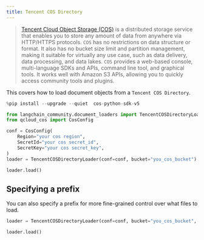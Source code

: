 ```yaml
---
title: Tencent COS Directory
---
```


>[Tencent Cloud Object Storage (COS)](https://www.tencentcloud.com/products/cos) is a distributed 
> storage service that enables you to store any amount of data from anywhere via HTTP/HTTPS protocols. 
> `COS` has no restrictions on data structure or format. It also has no bucket size limit and 
> partition management, making it suitable for virtually any use case, such as data delivery, 
> data processing, and data lakes. `COS` provides a web-based console, multi-language SDKs and APIs, 
> command line tool, and graphical tools. It works well with Amazon S3 APIs, allowing you to quickly 
> access community tools and plugins.


This covers how to load document objects from a `Tencent COS Directory`.


```python
%pip install --upgrade --quiet  cos-python-sdk-v5
```


```python
from langchain_community.document_loaders import TencentCOSDirectoryLoader
from qcloud_cos import CosConfig
```


```python
conf = CosConfig(
    Region="your cos region",
    SecretId="your cos secret_id",
    SecretKey="your cos secret_key",
)
loader = TencentCOSDirectoryLoader(conf=conf, bucket="you_cos_bucket")
```


```python
loader.load()
```

## Specifying a prefix
You can also specify a prefix for more fine-grained control over what files to load.


```python
loader = TencentCOSDirectoryLoader(conf=conf, bucket="you_cos_bucket", prefix="fake")
```


```python
loader.load()
```
